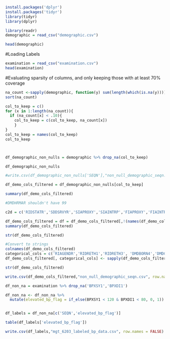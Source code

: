 

 



```r
install.packages('dplyr')
install.packages('tidyr')
library(tidyr)
library(dplyr)

library(readr) 
demographic = read_csv("demographic.csv")

head(demographic)  
```

#Loading Labels
```r
examination = read_csv("examination.csv")
head(examination)
```
#Evaluating sparsity of columns, and only keeping those with at least 70% coverage
```r
na_count <-sapply(demographic, function(y) sum(length(which(is.na(y))))/sum(length(y)))
sort(na_count)

col_to_keep = c()
for (x in 1:length(na_count)){
  if (na_count[x] < .10){
    col_to_keep = c(col_to_keep, na_count[x])
    }
}
col_to_keep = names(col_to_keep)
col_to_keep



df_demographic_non_nulls = demographic %>% drop_na(col_to_keep)

df_demographic_non_nulls

#write.csv(df_demographic_non_nulls['SEQN'],"non_null_demographic_seqn.csv", row.names = FALSE)

df_demo_cols_filtered = df_demographic_non_nulls[col_to_keep]

summary(df_demo_cols_filtered)

#DMDHRMAR shouldn't have 99

c2d = c('RIDSTATR','SDDSRVYR','SIAPROXY','SIAINTRP','FIAPROXY','FIAINTRP')

df_demo_cols_filtered = df = df_demo_cols_filtered[,!(names(df_demo_cols_filtered) %in% c2d)]
summary(df_demo_cols_filtered)

str(df_demo_cols_filtered)

#Convert to strings
colnames(df_demo_cols_filtered)
categorical_cols = c('RIAGENDR','RIDRETH1','RIDRETH3', 'DMDBORN4','DMDCITZN','SIALANG','FIALANG', 'DMDHRGND','DMDHRBR4','DMDHREDU','DMDHRMAR')
df_demo_cols_filtered[, categorical_cols] <- sapply(df_demo_cols_filtered[, categorical_cols], as.factor)

str(df_demo_cols_filtered)

write.csv(df_demo_cols_filtered,"non_null_demographic_seqn.csv", row.names = FALSE)
```

```r
df_non_na = examination %>% drop_na('BPXSY1','BPXDI1')

df_non_na <- df_non_na %>% 
  mutate(elevated_bp_flag = if_else(BPXSY1 < 120 & BPXDI1 < 80, 0, 1))


df_labels = df_non_na[c('SEQN','elevated_bp_flag')]

table(df_labels['elevated_bp_flag'])

write.csv(df_labels,"mgt_6203_labeled_bp_data.csv", row.names = FALSE)
```

